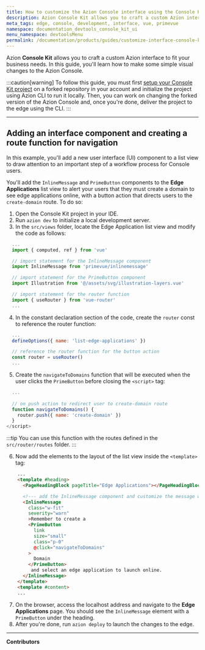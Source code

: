 ```yaml
---
title: How to customize the Azion Console interface using the Console Kit
description: Azion Console Kit allows you to craft a custom Azion interface to fit your business needs. In this guide, you'll learn how to make some simple visual changes to the Azion Console.
meta_tags: edge, console, development, interface, vue, primevue
namespace: documentation_devtools_console_kit_ui
menu_namespace: devtoolsMenu
permalink: /documentation/products/guides/customize-interface-console-kit/
---
```


Azion **Console Kit** allows you to craft a custom Azion interface to fit your business needs. In this guide, you'll learn how to make some simple visual changes to the Azion Console.

:::caution[warning]
To follow this guide, you must first [setup your Console Kit project](/en/documentation/devtools/console-kit/#setting-up-a-project) on a forked repository in your account and initialize the project using Azion CLI to run it locally. Then, you can work on changing the forked version of the Azion Console and, once you're done, deliver the project to the edge using the CLI.
:::

---

## Adding an interface component and creating a route function for navigation

In this example, you'll add a new user interface (UI) component to a list view to draw attention to an important step of a workflow process for Console users. 

You'll add the `InlineMessage` and `PrimeButton` components to the **Edge Applications** list view to alert your users that they must create a domain to see edge applications online, with a button action that directs users to the `create-domain` route. To do so:

1. Open the Console Kit project in your IDE.
2. Run `azion dev` to initialize a local development server.
3. In the `src/views` folder, locate the Edge Application list view and modify the code as follows:

```js title="src/views/EdgeApplications/ListView.vue"
  ...
  import { computed, ref } from 'vue'

  // import statement for the InlineMessage component
  import InlineMessage from 'primevue/inlinemessage'

  // import statement for the PrimeButton component
  import Illustration from '@/assets/svg/illustration-layers.vue'

  // import statement for the router function
  import { useRouter } from 'vue-router'
  ...
```

4. In the constant declaration section of the code, create the `router` const to reference the router function:

```js title="src/views/EdgeApplications/ListView.vue"
  ...
  defineOptions({ name: 'list-edge-applications' })

  // reference the router function for the button action
  const router = useRouter()
  ...  
```

5. Create the `navigateToDomains` function that will be executed when the user clicks the `PrimeButton` before closing the `<script>` tag:

```js title="src/views/EdgeApplications/ListView.vue"
  ...
  
  // on push action to redirect user to create-domain route
  function navigateToDomains() {
    router.push({ name: 'create-domain' })
  }
</script>
```

:::tip
You can use this function with the routes defined in the `src/router/routes` folder.
:::

6. Now add the elements to the layout of the list view inside the `<template>` tag:

```html title="src/views/EdgeApplications/ListView.vue"
    ...
    <template #heading>
      <PageHeadingBlock pageTitle="Edge Applications"></PageHeadingBlock>

      <!--- add the InlineMessage component and customize the message with the button --->
      <InlineMessage
        class="w-fit"
        severity="warn"
        >Remember to create a
        <PrimeButton
          link
          size="small"
          class="p-0"
          @click="navigateToDomains"
        >
          Domain
        </PrimeButton>
         and select an edge application to launch online.
      </InlineMessage>
    </template>
    <template #content>
    ...
```

7. On the browser, access the localhost address and navigate to the **Edge Applications** page. You should see the `InlineMessage` element with a `PrimeButton` under the heading.
8. After you're done, run `azion deploy` to launch the changes to the edge.

---


**Contributors**

<AuthorList filePath="src/content/docs/en/pages/guides/devtools/customize-console-ui/index.mdx"/>
